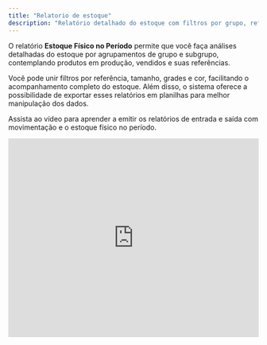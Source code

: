 ```yaml
---
title: "Relatorio de estoque"
description: "Relatório detalhado do estoque com filtros por grupo, referência e possibilidade de exportação em planilhas."
---
```


O relatório **Estoque Físico no Período** permite que você faça análises detalhadas do estoque por agrupamentos de grupo e subgrupo, contemplando produtos em produção, vendidos e suas referências.

Você pode unir filtros por referência, tamanho, grades e cor, facilitando o acompanhamento completo do estoque. Além disso, o sistema oferece a possibilidade de exportar esses relatórios em planilhas para melhor manipulação dos dados.

Assista ao vídeo para aprender a emitir os relatórios de entrada e saída com movimentação e o estoque físico no período.

<iframe width="100%" height="400" src="https://www.youtube.com/embed/8OYd0fOLCO4?si=axuCJjXLviGEC1qe" title="YouTube video player" frameborder="0" allow="accelerometer; autoplay; clipboard-write; encrypted-media; gyroscope; picture-in-picture; web-share" referrerpolicy="strict-origin-when-cross-origin" allowfullscreen />